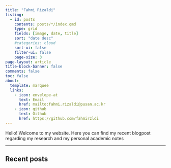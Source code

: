```yaml
---
title: "Fahmi Rizaldi"
listing:
  - id: posts
    contents: posts/*/index.qmd
    type: grid
    fields: [image, date, title]
    sort: "date desc"
    #categories: cloud
    sort-ui: false
    filter-ui: false
    page-size: 3
page-layout: article
title-block-banner: false
comments: false
toc: false
about:
  template: marquee
  links:
    - icon: envelope-at
      text: Email
      href: mailto:fahmi.rizaldi@pusan.ac.kr
    - icon: github
      text: Github
      href: https://github.com/fahmirzldi 
---
```


Hello! Welcome to my website. Here you can find my recent blogpost regarding my research and my personal academic notes

------------------------------------------------------------------------

## Recent posts

::: {#posts}
:::